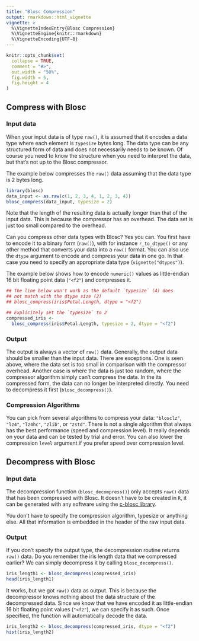 ```yaml
---
title: "Blosc Compression"
output: rmarkdown::html_vignette
vignette: >
  %\VignetteIndexEntry{Blosc Compression}
  %\VignetteEngine{knitr::rmarkdown}
  %\VignetteEncoding{UTF-8}
---
```


```r
knitr::opts_chunk$set(
  collapse = TRUE,
  comment = "#>",
  out.width = "50%",
  fig.width = 5,
  fig.height = 4
)
```

## Compress with Blosc

### Input data

When your input data is of type `raw()`, it is assumed that it encodes a data type
where each element is `typesize` bytes long. The data type can be any structured form
of data and does not necessarily needs to be known. Of course you need to know the
structure when you need to interpret the data, but that's not up to the Blosc compressor.

The example below compresses the `raw()` data assuming that the data type is 2 bytes long.

```r
library(blosc)
data_input <- as.raw(c(1, 2, 3, 4, 1, 2, 3, 4))
blosc_compress(data_input, typesize = 2)
```

Note that the length of the resulting data is actually longer than that of
the input data. This is because the compressor has an overhead. The
data set is just too small compared to the overhead.

Can you compress other data types with Blosc? Yes you can. You first have
to encode it to a binary form (`raw()`), with for instance `r_to_dtype()` or
any other method that converts your data into a `raw()` format. You can
also use the `dtype` argument to encode and compress your data in one go.
In that case you need to specify an appropriate data type (`vignette("dtypes")`).

The example below shows how to encode `numeric()` values as
little-endian 16 bit floating point data (`"<f2"`) and compresses it.

```r
## The line below won't work as the default `typesize` (4) does
## not match with the dtype size (2)
## blosc_compress(iris$Petal.Length, dtype = "<f2")

## Explicitely set the `typesize` to 2
compressed_iris <-
  blosc_compress(iris$Petal.Length, typesize = 2, dtype = "<f2")
```

### Output

The output is always a vector of `raw()` data. Generally, the output data should
be smaller than the input data. There are exceptions. One is seen above, where
the data set is too small in comparison with the compressor overhead. Another
case is where the data is just too random, where the compressor algorithm simply
can't compress the data. In the its compressed form, the data can no longer
be interpreted directly. You need to decompress it first (`blosc_decompress()`).

### Compression Algorithms

You can pick from several algorithms to compress your data: `"blosclz"`, `"lz4"`,
`"lz4hc"`, `"zlib"`, or `"zstd"`. There is not a single algorithm that always has
the best performance (speed and compression level). It really depends on your
data and can be tested by trial and error. You can also lower the compression `level`
argument if you prefer speed over compression level.

## Decompress with Blosc

### Input data

The decompression function (`blosc_decompress()`) only accepts `raw()` data that
has been compressed with Blosc. It doesn't have to be created in `R`, it can
be generated with any software using the [c-blosc library](https://github.com/Blosc/c-blosc).

You don't have to specify the compression algorithm, typesize or anything else.
All that information is embedded in the header of the raw input data.

### Output

If you don't specify the output type, the decompression routine returns `raw()`
data. Do you remember the iris length data that we compressed earlier? We
can simply decompress it by calling `blosc_decompress()`.

```r
iris_length1 <- blosc_decompress(compressed_iris)
head(iris_length1)
```
It works, but we got `raw()` data as output. This is because the decompressor
knows nothing about the data structure of the decompressed data. Since we know
that we have encoded it as little-endian 16 bit floating point values (`"<f2"`),
we can specify it as such. Once specified, the function will automatically decode
the data.

```r
iris_length2 <- blosc_decompress(compressed_iris, dtype = "<f2")
hist(iris_length2)
```
